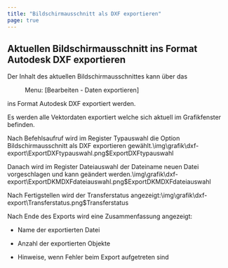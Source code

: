 ```yaml
---
title: "Bildschirmausschnitt als DXF exportieren"
page: true
---
```

## Aktuellen Bildschirmausschnitt ins Format Autodesk DXF exportieren

Der Inhalt des aktuellen Bildschirmausschnittes kann &#252;ber das  <Menu> Menu: [Bearbeiten - Daten exportieren] </Menu>  ins Format Autodesk DXF exportiert werden.

Es werden alle Vektordaten exportiert welche sich aktuell im Grafikfenster befinden.

Nach Befehlsaufruf wird im Register  <Border>Typauswahl</Border>  die Option  <Border>Bildschirmausschnitt als DXF exportieren</Border>  gew&#228;hlt.<Image>\img\grafik\dxf-export\ExportDXFtypauswahl.png$ExportDXFtypauswahl</Image>

Danach wird im Register  <Border>Dateiauswahl</Border>  der Dateiname neuen Datei vorgeschlagen und kann ge&#228;ndert werden.<Image>\img\grafik\dxf-export\ExportDKMDXFdateiauswahl.png$ExportDKMDXFdateiauswahl</Image>

Nach  <Border>Fertigstellen</Border>  wird der Transferstatus angezeigt:<Image>\img\grafik\dxf-export\Transferstatus.png$Transferstatus</Image>

Nach Ende des Exports wird eine Zusammenfassung angezeigt:

- Name der exportierten Datei

- Anzahl der exportierten Objekte

- Hinweise, wenn Fehler beim Export aufgetreten sind



